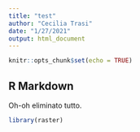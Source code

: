 ```yaml
---
title: "test"
author: "Cecilia Trasi"
date: "1/27/2021"
output: html_document
---
```


```r
knitr::opts_chunk$set(echo = TRUE)
```

## R Markdown

Oh-oh eliminato tutto.

```r
library(raster)
```


